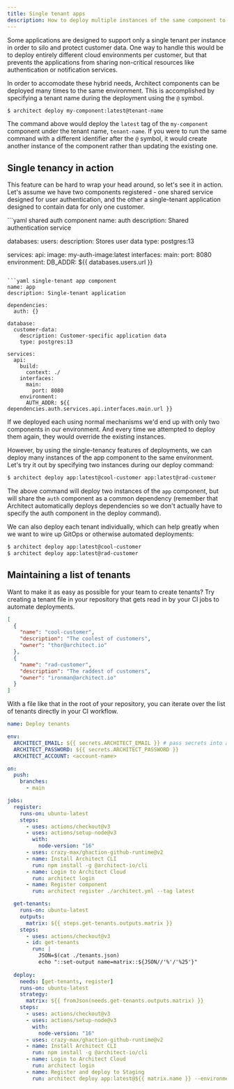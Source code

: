 ```yaml
---
title: Single tenant apps
description: How to deploy multiple instances of the same component to an environment
---
```


Some applications are designed to support only a single tenant per instance in order to silo and
protect customer data. One way to handle this would be to deploy entirely different cloud environments
per customer, but that prevents the applications from sharing non-critical resources like authentication
or notification services.

In order to accomodate these hybrid needs, Architect components can be deployed many times to the same
environment. This is accomplished by specifying a tenant name during the deployment using the `@` symbol.

```sh
$ architect deploy my-component:latest@tenant-name
```

The command above would deploy the `latest` tag of the `my-component` component under the
tenant name, `tenant-name`. If you were to run the same command with a different identifier
after the `@` symbol, it would create another instance of the component rather than updating
the existing one.

## Single tenancy in action

This feature can be hard to wrap your head around, so let's see it in action. Let's assume we
have two components registered - one shared service designed for user authentication, and the
other a single-tenant application designed to contain data for only one customer.

<CodeGroup>
```yaml shared auth component
name: auth
description: Shared authentication service

databases:
  users:
    description: Stores user data
    type: postgres:13

services:
  api:
    image: my-auth-image:latest
    interfaces:
      main:
        port: 8080
    environment:
      DB_ADDR: ${{ databases.users.url }}
```

```yaml single-tenant app component
name: app
description: Single-tenant application

dependencies:
  auth: {}

database:
  customer-data:
    description: Customer-specific application data
    type: postgres:13

services:
  api:
    build:
      context: ./
    interfaces:
      main:
        port: 8080
    environment:
      AUTH_ADDR: ${{ dependencies.auth.services.api.interfaces.main.url }}
```
</CodeGroup>

If we deployed each using normal mechanisms we'd end up with only two components in our
environment. And every time we attempted to deploy them again, they would override the existing
instances.

However, by using the single-tenancy features of deployments, we can deploy many instances of the
app component to the same environment. Let's try it out by specifying two instances during our
deploy command:

```sh
$ architect deploy app:latest@cool-customer app:latest@rad-customer
```

The above command will deploy two instances of the `app` component, but will share the `auth` component
as a common dependency (remember that Architect automatically deploys dependencies so we don't actually
have to specify the auth component in the deploy command).

We can also deploy each tenant individually, which can help greatly when we want to wire up GitOps or
otherwise automated deployments:

```sh
$ architect deploy app:latest@cool-customer
$ architect deploy app:latest@rad-customer
```

## Maintaining a list of tenants

Want to make it as easy as possible for your team to create tenants? Try creating a tenant file in your
repository that gets read in by your CI jobs to automate deployments.

```json ./tenants.json
[
  {
    "name": "cool-customer",
    "description": "The coolest of customers",
    "owner": "thor@architect.io"
  },
  {
    "name": "rad-customer",
    "description": "The raddest of customers",
    "owner": "ironman@architect.io"
  }
]
```

With a file like that in the root of your repository, you can iterate over the list of tenants 
directly in your CI workflow.

```yaml Github Actions Workflow
name: Deploy tenants

env:
  ARCHITECT_EMAIL: ${{ secrets.ARCHITECT_EMAIL }} # pass secrets into a job from Github > Settings > Secrets
  ARCHITECT_PASSWORD: ${{ secrets.ARCHITECT_PASSWORD }}
  ARCHITECT_ACCOUNT: <account-name>

on:
  push:
    branches:
      - main

jobs:
  register:
    runs-on: ubuntu-latest
    steps:
      - uses: actions/checkout@v3
      - uses: actions/setup-node@v3
        with:
          node-version: "16"
      - uses: crazy-max/ghaction-github-runtime@v2
      - name: Install Architect CLI
        run: npm install -g @architect-io/cli
      - name: Login to Architect Cloud
        run: architect login
      - name: Register component
        run: architect register ./architect.yml --tag latest

  get-tenants:
    runs-on: ubuntu-latest
    outputs:
      matrix: ${{ steps.get-tenants.outputs.matrix }}
    steps:
      - uses: actions/checkout@v3
      - id: get-tenants
        run: |
          JSON=$(cat ./tenants.json)
          echo "::set-output name=matrix::${JSON//'%'/'%25'}"
  
  deploy:
    needs: [get-tenants, register]
    runs-on: ubuntu-latest
    strategy:
      matrix: ${{ fromJson(needs.get-tenants.outputs.matrix) }}
    steps:
      - uses: actions/checkout@v3
      - uses: actions/setup-node@v3
        with:
          node-version: "16"
      - uses: crazy-max/ghaction-github-runtime@v2
      - name: Install Architect CLI
        run: npm install -g @architect-io/cli
      - name: Login to Architect Cloud
        run: architect login
      - name: Register and deploy to Staging
        run: architect deploy app:latest@${{ matrix.name }} --environment production --auto-approve
```